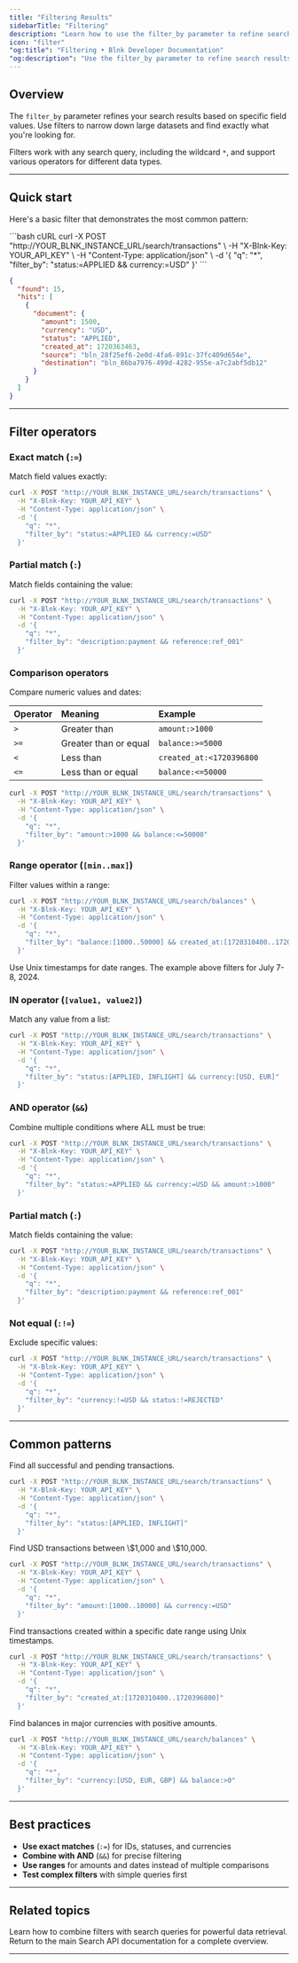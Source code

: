 ```yaml
---
title: "Filtering Results"
sidebarTitle: "Filtering"
description: "Learn how to use the filter_by parameter to refine search results with precise conditions"
icon: "filter"
"og:title": "Filtering • Blnk Developer Documentation"
"og:description": "Use the filter_by parameter to refine search results with exact matches, ranges, comparisons, and logical operators."
---
```



## Overview

The `filter_by` parameter refines your search results based on specific field values. Use filters to narrow down large datasets and find exactly what you're looking for.

Filters work with any search query, including the wildcard `*`, and support various operators for different data types.

---

## Quick start

Here's a basic filter that demonstrates the most common pattern:

<CodeGroup>
```bash cURL
curl -X POST "http://YOUR_BLNK_INSTANCE_URL/search/transactions" \
  -H "X-Blnk-Key: YOUR_API_KEY" \
  -H "Content-Type: application/json" \
  -d '{
    "q": "*",
    "filter_by": "status:=APPLIED && currency:=USD"
  }'
```

```json Response
{
  "found": 15,
  "hits": [
    {
      "document": {
        "amount": 1500,
        "currency": "USD",
        "status": "APPLIED",
        "created_at": 1720363463,
        "source": "bln_28f25ef6-2e0d-4fa6-891c-37fc409d654e",
        "destination": "bln_86ba7976-499d-4282-955e-a7c2abf5db12"
      }
    }
  ]
}
```
</CodeGroup>

---

## Filter operators

### Exact match (`:=`)

Match field values exactly:

```bash
curl -X POST "http://YOUR_BLNK_INSTANCE_URL/search/transactions" \
  -H "X-Blnk-Key: YOUR_API_KEY" \
  -H "Content-Type: application/json" \
  -d '{
    "q": "*",
    "filter_by": "status:=APPLIED && currency:=USD"
  }'
```

### Partial match (`:`)

Match fields containing the value:

```bash
curl -X POST "http://YOUR_BLNK_INSTANCE_URL/search/transactions" \
  -H "X-Blnk-Key: YOUR_API_KEY" \
  -H "Content-Type: application/json" \
  -d '{
    "q": "*",
    "filter_by": "description:payment && reference:ref_001"
  }'
```

### Comparison operators

Compare numeric values and dates:

| Operator | Meaning | Example |
| :--- | :--- | :--- |
| `>` | Greater than | `amount:>1000` |
| `>=` | Greater than or equal | `balance:>=5000` |
| `<` | Less than | `created_at:<1720396800` |
| `<=` | Less than or equal | `balance:<=50000` |

```bash
curl -X POST "http://YOUR_BLNK_INSTANCE_URL/search/transactions" \
  -H "X-Blnk-Key: YOUR_API_KEY" \
  -H "Content-Type: application/json" \
  -d '{
    "q": "*",
    "filter_by": "amount:>1000 && balance:<=50000"
  }'
```

### Range operator (`[min..max]`)

Filter values within a range:

```bash
curl -X POST "http://YOUR_BLNK_INSTANCE_URL/search/balances" \
  -H "X-Blnk-Key: YOUR_API_KEY" \
  -H "Content-Type: application/json" \
  -d '{
    "q": "*",
    "filter_by": "balance:[1000..50000] && created_at:[1720310400..1720396800]"
  }'
```

<Info>
Use Unix timestamps for date ranges. The example above filters for July 7-8, 2024.
</Info>

### IN operator (`[value1, value2]`)

Match any value from a list:

```bash
curl -X POST "http://YOUR_BLNK_INSTANCE_URL/search/transactions" \
  -H "X-Blnk-Key: YOUR_API_KEY" \
  -H "Content-Type: application/json" \
  -d '{
    "q": "*",
    "filter_by": "status:[APPLIED, INFLIGHT] && currency:[USD, EUR]"
  }'
```

### AND operator (`&&`)

Combine multiple conditions where ALL must be true:

```bash
curl -X POST "http://YOUR_BLNK_INSTANCE_URL/search/transactions" \
  -H "X-Blnk-Key: YOUR_API_KEY" \
  -H "Content-Type: application/json" \
  -d '{
    "q": "*",
    "filter_by": "status:=APPLIED && currency:=USD && amount:>1000"
  }'
```

### Partial match (`:`)

Match fields containing the value:

```bash
curl -X POST "http://YOUR_BLNK_INSTANCE_URL/search/transactions" \
  -H "X-Blnk-Key: YOUR_API_KEY" \
  -H "Content-Type: application/json" \
  -d '{
    "q": "*",
    "filter_by": "description:payment && reference:ref_001"
  }'
```

### Not equal (`:!=`)

Exclude specific values:

```bash
curl -X POST "http://YOUR_BLNK_INSTANCE_URL/search/transactions" \
  -H "X-Blnk-Key: YOUR_API_KEY" \
  -H "Content-Type: application/json" \
  -d '{
    "q": "*",
    "filter_by": "currency:!=USD && status:!=REJECTED"
  }'
```

---

## Common patterns

<Steps>
<Step title="Filter by transaction status">
Find all successful and pending transactions.

```bash
curl -X POST "http://YOUR_BLNK_INSTANCE_URL/search/transactions" \
  -H "X-Blnk-Key: YOUR_API_KEY" \
  -H "Content-Type: application/json" \
  -d '{
    "q": "*",
    "filter_by": "status:[APPLIED, INFLIGHT]"
  }'
```
</Step>

<Step title="Filter transactions by amount range">
Find USD transactions between \$1,000 and \$10,000.

```bash
curl -X POST "http://YOUR_BLNK_INSTANCE_URL/search/transactions" \
  -H "X-Blnk-Key: YOUR_API_KEY" \
  -H "Content-Type: application/json" \
  -d '{
    "q": "*",
    "filter_by": "amount:[1000..10000] && currency:=USD"
  }'
```
</Step>

<Step title="Filter by creation date">
Find transactions created within a specific date range using Unix timestamps.

```bash
curl -X POST "http://YOUR_BLNK_INSTANCE_URL/search/transactions" \
  -H "X-Blnk-Key: YOUR_API_KEY" \
  -H "Content-Type: application/json" \
  -d '{
    "q": "*",
    "filter_by": "created_at:[1720310400..1720396800]"
  }'
```
</Step>

<Step title="Filter by multiple currencies">
Find balances in major currencies with positive amounts.

```bash
curl -X POST "http://YOUR_BLNK_INSTANCE_URL/search/balances" \
  -H "X-Blnk-Key: YOUR_API_KEY" \
  -H "Content-Type: application/json" \
  -d '{
    "q": "*",
    "filter_by": "currency:[USD, EUR, GBP] && balance:>0"
  }'
```
</Step>
</Steps>

---

## Best practices

- **Use exact matches** (`:=`) for IDs, statuses, and currencies
- **Combine with AND** (`&&`) for precise filtering 
- **Use ranges** for amounts and dates instead of multiple comparisons
- **Test complex filters** with simple queries first

---

## Related topics

<CardGroup cols={1}>
  <Card title="Querying" iconType="duotone" icon="comments-question" href="/search/querying">
    Learn how to combine filters with search queries for powerful data retrieval.
  </Card>
  
  <Card title="Search overview" iconType="duotone" icon="magnifying-glass" href="/search/overview">
    Return to the main Search API documentation for a complete overview.
  </Card>
</CardGroup>

---

<NeedHelp />
